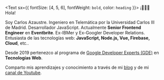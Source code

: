 <Text sx={{ fontSize: [4, 5, 6], fontWeight: `bold`, color: `heading` }}>
¡🙋🏻‍♂️ Hola!
</Text>

Soy Carlos Azaustre. Ingeniero en Telemática por la Universidad Carlos III de Madrid. Desarrollador JavaScript. Actualmente **Senior Frontend Engineer** en **Eventbrite**. 
Ex-IBMer y Ex-Googler Developer Relations. Entusiasta de las tecnologías web: **JavaScript, Node.js, Vue, Firebase, Cloud**, etc.. 

Desde 2019 pertenezco al programa de [Google Developer Experts (GDE)](https://developers.google.com/community/experts/directory/profile/profile-carlos_azaustre) en **Tecnologías Web**.

Comparto mis aprendizajes y conocimiento a través de mi [blog](/blog) y de mi [canal de Youtube](https://www.youtube.com/carlosazaustre?sub_confirmation=1).